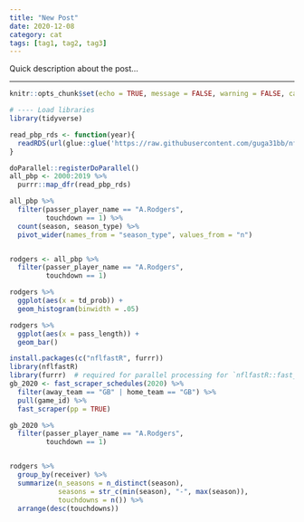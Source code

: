 ```yaml
---
title: "New Post"
date: 2020-12-08
category: cat
tags: [tag1, tag2, tag3]
---
```


Quick description about the post...

***

```r
knitr::opts_chunk$set(echo = TRUE, message = FALSE, warning = FALSE, cache = TRUE)
```

```r
# ---- Load libraries
library(tidyverse)

read_pbp_rds <- function(year){
  readRDS(url(glue::glue('https://raw.githubusercontent.com/guga31bb/nflfastR-data/master/data/play_by_play_{year}.rds')))
}

doParallel::registerDoParallel()
all_pbp <- 2000:2019 %>% 
  purrr::map_dfr(read_pbp_rds)

all_pbp %>% 
  filter(passer_player_name == "A.Rodgers", 
         touchdown == 1) %>% 
  count(season, season_type) %>% 
  pivot_wider(names_from = "season_type", values_from = "n")


rodgers <- all_pbp %>% 
  filter(passer_player_name == "A.Rodgers", 
         touchdown == 1)

rodgers %>% 
  ggplot(aes(x = td_prob)) + 
  geom_histogram(binwidth = .05)

rodgers %>% 
  ggplot(aes(x = pass_length)) + 
  geom_bar()
```

```r
install.packages(c("nflfastR", furrr))
library(nflfastR)
library(furrr)  # required for parallel processing for `nflfastR::fast_scraper`
gb_2020 <- fast_scraper_schedules(2020) %>% 
  filter(away_team == "GB" | home_team == "GB") %>% 
  pull(game_id) %>% 
  fast_scraper(pp = TRUE)

gb_2020 %>% 
  filter(passer_player_name == "A.Rodgers", 
         touchdown == 1)


rodgers %>% 
  group_by(receiver) %>% 
  summarize(n_seasons = n_distinct(season), 
            seasons = str_c(min(season), "-", max(season)), 
            touchdowns = n()) %>% 
  arrange(desc(touchdowns))
  ```
